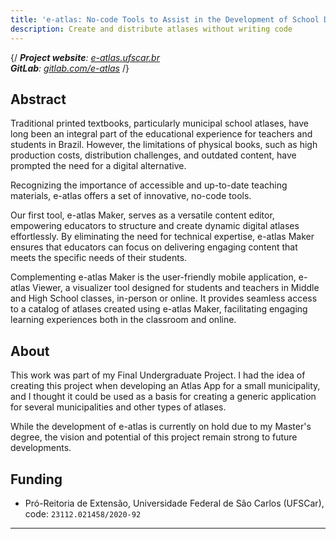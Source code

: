 ```yaml
---
title: 'e-atlas: No-code Tools to Assist in the Development of School Digital Atlases'
description: Create and distribute atlases without writing code
---
```



<BlogHeader />

{/*<Callout type='info'>
  **Project website**: [e-atlas.ufscar.br](https://e-atlas.ufscar.br)\
  **GitLab**: [gitlab.com/e-atlas](https://gitlab.com/e-atlas)
</Callout>*/}

## Abstract
Traditional printed textbooks, particularly municipal school atlases, have long been an integral part of the educational experience for teachers and students in Brazil. However, the limitations of physical books, such as high production costs, distribution challenges, and outdated content, have prompted the need for a digital alternative.

Recognizing the importance of accessible and up-to-date teaching materials, e-atlas offers a set of innovative, no-code tools.

Our first tool, e-atlas Maker, serves as a versatile content editor, empowering educators to structure and create dynamic digital atlases effortlessly. By eliminating the need for technical expertise, e-atlas Maker ensures that educators can focus on delivering engaging content that meets the specific needs of their students.

Complementing e-atlas Maker is the user-friendly mobile application, e-atlas Viewer, a visualizer tool designed for students and teachers in Middle and High School classes, in-person or online. It provides seamless access to a catalog of atlases created using e-atlas Maker, facilitating engaging learning experiences both in the classroom and online.

## About
This work was part of my Final Undergraduate Project. I had the idea of creating this project when developing an Atlas App for a small municipality, and I thought it could be used as a basis for creating a generic application for several municipalities and other types of atlases.

While the development of e-atlas is currently on hold due to my Master's degree, the vision and potential of this project remain strong to future developments.

## Funding
- Pró-Reitoria de Extensão, Universidade Federal de São Carlos (UFSCar), code: `23112.021458/2020-92`

---

<Giscus />
